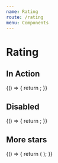 ```yaml
---
name: Rating
route: /rating
menu: Components
---
```


# Rating


## In Action

<Playground>
  {() => {
    return <RatingEditor field={createFakeFieldAPI()} isInitiallyDisabled={false} />;
  }}
</Playground>

## Disabled

<Playground>
  {() => {
    return <RatingEditor field={createFakeFieldAPI()} isInitiallyDisabled />;
  }}
</Playground>

## More stars

<Playground>
  {() => {
    return (
      <RatingEditor
        field={createFakeFieldAPI()}
        isInitiallyDisabled={false}
        parameters={{ instance: { stars: 20 } }}
      />
    );
  }}
</Playground>
